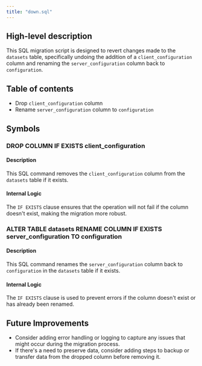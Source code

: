 ```yaml
---
title: "down.sql"
---
```


## High-level description
This SQL migration script is designed to revert changes made to the `datasets` table, specifically undoing the addition of a `client_configuration` column and renaming the `server_configuration` column back to `configuration`.

## Table of contents
- Drop `client_configuration` column
- Rename `server_configuration` column to `configuration`

## Symbols

### DROP COLUMN IF EXISTS client_configuration
#### Description
This SQL command removes the `client_configuration` column from the `datasets` table if it exists.

#### Internal Logic
The `IF EXISTS` clause ensures that the operation will not fail if the column doesn't exist, making the migration more robust.

### ALTER TABLE datasets RENAME COLUMN IF EXISTS server_configuration TO configuration
#### Description
This SQL command renames the `server_configuration` column back to `configuration` in the `datasets` table if it exists.

#### Internal Logic
The `IF EXISTS` clause is used to prevent errors if the column doesn't exist or has already been renamed.

## Future Improvements
- Consider adding error handling or logging to capture any issues that might occur during the migration process.
- If there's a need to preserve data, consider adding steps to backup or transfer data from the dropped column before removing it.